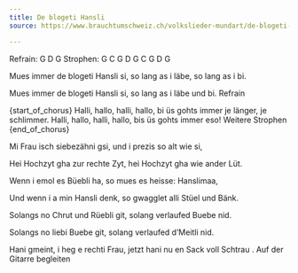 ```yaml
---
title: De blogeti Hansli
source: https://www.brauchtumschweiz.ch/volkslieder-mundart/de-blogeti-hansli

---
```


Refrain: G D G
Strophen: G C G D G C G D G

Mues immer de blogeti Hansli si,
so lang as i läbe, so lang as i bi.

Mues immer de blogeti Hansli si,
so lang as i läbe und bi.
Refrain

{start_of_chorus}
Halli, hallo, halli, hallo,
bi üs gohts immer je länger, je schlimmer.
Halli, hallo, halli, hallo,
bis üs gohts immer eso!
Weitere Strophen
{end_of_chorus}

Mi Frau isch siebezähni gsi,
und i prezis so alt wie si,

Hei Hochzyt gha zur rechte Zyt,
hei Hochzyt gha wie ander Lüt.

Wenn i emol es Büebli ha,
so mues es heisse: Hanslimaa,

Und wenn i a min Hansli denk,
so gwagglet alli Stüel und Bänk.

Solangs no Chrut und Rüebli git,
solang verlaufed Buebe nid.

Solangs no liebi Buebe git,
solang verlaufed d'Meitli nid.

Hani gmeint, i heg e rechti Frau,
jetzt hani nu en Sack voll Schtrau .
Auf der Gitarre begleiten


